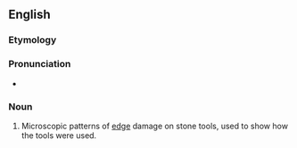 ==English==

===Etymology===
{{prefix|micro|wear|lang=en}}

===Pronunciation===
*{{IPA|ˈmaɪkɹoʊwɛəɹ|lang=en}}

===Noun===
{{en-noun|-}}

# {{context|archaeology|lang=en}} Microscopic patterns of [[edge]] damage on stone tools, used to show how the tools were used.